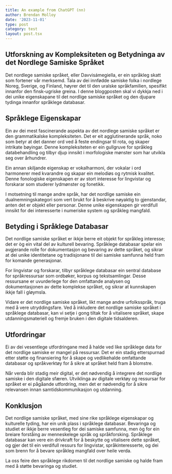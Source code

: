 ```yaml
---
title: An example from ChatGPT (nn)
author: Brendan Molloy
date: '2023-11-01'
type: post
category: test
layout: post.tsx
---
```


## Utforskning av Kompleksiteten og Betydninga av det Nordlege Samiske Språket

Det nordlege samiske språket, eller Davvisámegiella, er ein språkleg skatt som fortener vår merksemd. Tala av dei innfødde samiske folka i nordlege Noreg, Sverige, og Finland, høyrer det til den uralske språkfamilien, spesifikt innanfor den finsk-ugriske greina. I denne bloggposten skal vi dykkja ned i dei unike eigenskapane til det nordlige samiske språket og den djupare tydinga innanfor språklege databasar.

## Språklege Eigenskapar

Ein av dei mest fascinerande aspekta av det nordlege samiske språket er den grammatikalske kompleksiteten. Det er eit agglutinerande språk, noko som betyr at det danner ord ved å feste endingsar til rota, og skaper intrikate bøyingar. Denne kompleksiteten er ein gullgruve for språkleg databehandling og tilbyr djup innsikt i morfologiske mønster som har utvikla seg over århundrer.

Ein annan skiljande eigenskap er vokalharmoni, der vokalar i ord harmonerer med kvarandre og skapar ein melodiøs og rytmisk kvalitet. Denne fonologiske eigenskapen er av stort interesse for lingvistar og forskarar som studerer lydmønster og fonetikk.

I motsetning til mange andre språk, har det nordlige samiske ein dualnemningskategori som vert brukt for å beskrive nøyaktig to gjenstandar, anten det er objekt eller personar. Denne unike eigenskapen gir verdifull innsikt for dei interesserte i numeriske system og språkleg mangfald.

## Betyding i Språklege Databasar

Det nordlige samiske språket er ikkje berre eit objekt for språkleg interesse; det er òg ein vital del av kulturell bevaring. Språklege databasar spelar ein avgjerande rolle for dokumentasjon og bevaring av dette språket, og sikrar at dei unike identitetane og tradisjonane til dei samiske samfunna held fram for komande generasjonar.

For lingvistar og forskarar, tilbyr språklege databasar ein sentral database for språkressursar som ordbøker, korpus og tekstsamlingar. Desse ressursane er uvurderlege for den omfattande analysen og dokumentasjonen av dette komplekse språket, og sikrar at kunnskapen ikkje fall i gløymsla.

Vidare er det nordlige samiske språket, likt mange andre urfolksspråk, truga med å vere utryddingsfare. Ved å inkludere det nordlige samiske språket i språklege databasar, kan vi setje i gong tiltak for å vitalisere språket, skape utdanningsmateriell og fremje bruken i den digitale tidsalderen.

## Utfordringar

Ei av dei vesentlege utfordringane med å halde ved like språklege data for det nordlige samiske er mangel på ressursar. Det er ein stadig etterspurnad etter støtte og finansiering for å skape og vedlikehalde omfattande databasar og språkverktøy for å sikre at språket held fram å blomstre.

Når verda blir stadig meir digital, er det nødvendig å integrere det nordlige samiske i den digitale sfæren. Utviklinga av digitale verktøy og ressursar for språket er ei pågåande utfordring, men det er nødvendig for å sikre relevansen innan samtidskommunikasjon og utdanning.

## Konklusjon

Det nordlige samiske språket, med sine rike språklege eigenskapar og kulturelle tyding, har ein unik plass i språklege databasar. Bevaringa og studiet er ikkje berre vesentleg for dei samiske samfunna, men òg for ein breiare forståing av menneskelege språk og språkforsking. Språklege databasar kan vere ein drivkraft for å beskytte og vitalisere dette språket, og gjer det til ein verdifull ressurs for lingvistar, språkinteresserte, og dei som brenn for å bevare språkleg mangfald over heile verda.

La oss feire den språklege rikdomen til det nordlige samiske og halde fram med å støtte bevaringa og studiet.
